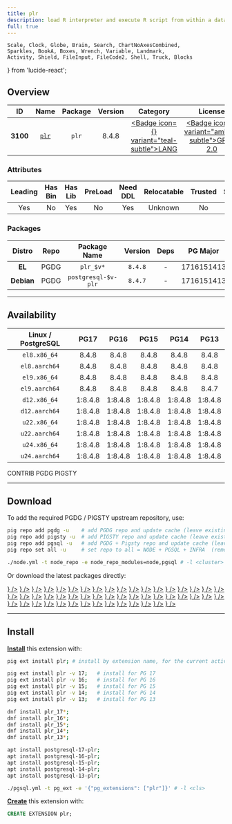 ```yaml
---
title: plr
description: load R interpreter and execute R script from within a database
full: true
---
```


    Scale, Clock, Globe, Brain, Search, ChartNoAxesCombined,
    Sparkles, BookA, Boxes, Wrench, Variable, Landmark,
    Activity, Shield, FileInput, FileCode2, Shell, Truck, Blocks
} from 'lucide-react';

## Overview

| <TooltipIconButton tooltip="Extension unique identifier" side="top">ID</TooltipIconButton> | <TooltipIconButton tooltip="Extension name" side="top">Name</TooltipIconButton> | <TooltipIconButton tooltip="Package name for installation" side="top">Package</TooltipIconButton> | <TooltipIconButton tooltip="Latest available extension version" side="top">Version</TooltipIconButton> | <TooltipIconButton tooltip="Extension category" side="top">Category</TooltipIconButton> | <TooltipIconButton tooltip="Open source license" side="top">License</TooltipIconButton> | <TooltipIconButton tooltip="Programming language" side="top">Lang</TooltipIconButton> |
|:--------:|:--------:|:----------:|:--------------:|:---------------------------------------:|:------------------------------------------------------:|:----:|
| **3100** | [`plr`](https://github.com/postgres-plr/plr) | `plr` | 8.4.8 | <a href="/ext/lang" className="no-underline"><Badge icon={<BookA />} variant="teal-subtle">LANG</Badge></a> | <a href="/ext/list/license#gpl-20" className="no-underline"><Badge icon={<Scale />} variant="amber-subtle">GPL-2.0</Badge></a> | <a href="/ext/list/lang#c"><Badge icon={<FileCode2 />} variant="blue-subtle">C</Badge></a> |

### Attributes

| <TooltipIconButton tooltip="The Primary Leading extension in the Package" side="top">Leading</TooltipIconButton> | <TooltipIconButton tooltip="Contains binary utils" side="top">Has Bin</TooltipIconButton> | <TooltipIconButton tooltip="Contains .so shared library files" side="top">Has Lib</TooltipIconButton> | <TooltipIconButton tooltip="Requires preloading via shared_preload_libraries" side="top">PreLoad</TooltipIconButton> | <TooltipIconButton tooltip="Requires CREATE EXTENSION DDL command" side="top">Need DDL</TooltipIconButton> | <TooltipIconButton tooltip="Can be installed in any schema" side="top">Relocatable</TooltipIconButton> | <TooltipIconButton tooltip="Can be created by non-superuser" side="top">Trusted</TooltipIconButton> | <TooltipIconButton tooltip="Schemas used by this extension" side="top">Schemas</TooltipIconButton> |
|:-------:|:-------:|:-------:|:-------:|:--------:|:-----------:|:-------:|:-------:|
| Yes | No | Yes | No | Yes | Unknown | No | - |

### Packages

| <TooltipIconButton tooltip="Linux distribution family, EL or Debian" side="top">Distro</TooltipIconButton> | <TooltipIconButton tooltip="Package repository" side="top">Repo</TooltipIconButton> | <TooltipIconButton tooltip="The RPM/DEB Package Name Pattern (replace $v with real pg major)" side="top">Package Name</TooltipIconButton> | <TooltipIconButton tooltip="Latest package version" side="top">Version</TooltipIconButton> | <TooltipIconButton tooltip="RPM/DEB Package dependencies" side="top">Deps</TooltipIconButton> | <TooltipIconButton tooltip="Available in these PostgreSQL Major Versions" side="top">PG Major</TooltipIconButton> |
|:----------:|:--------:|:------------------------:|:-----------:|:------------:|:------------------:|
|   **EL**   | <Badge variant="blue-subtle"><span className="font-bold">PGDG</span></Badge> | `plr_$v*` | `8.4.8` | - | <Badge variant="green-subtle">17</Badge><Badge variant="green-subtle">16</Badge><Badge variant="green-subtle">15</Badge><Badge variant="green-subtle">14</Badge><Badge variant="green-subtle">13</Badge> |
| **Debian** | <Badge variant="blue-subtle"><span className="font-bold">PGDG</span></Badge> | `postgresql-$v-plr` | `8.4.7` | - | <Badge variant="green-subtle">17</Badge><Badge variant="green-subtle">16</Badge><Badge variant="green-subtle">15</Badge><Badge variant="green-subtle">14</Badge><Badge variant="green-subtle">13</Badge> |



------

## Availability

| <TooltipIconButton tooltip="Linux Distro Arch / PostgreSQL Major Version" side="top">Linux / PostgreSQL </TooltipIconButton> | **PG17** | **PG16** | **PG15** | **PG14** | **PG13** |
|:-----:|:-----:|:-----:|:-----:|:-----:|:-----:|
| `el8.x86_64` | <Badge variant="blue-subtle">8.4.8</Badge> | <Badge variant="blue-subtle">8.4.8</Badge> | <Badge variant="blue-subtle">8.4.8</Badge> | <Badge variant="blue-subtle">8.4.8</Badge> | <Badge variant="blue-subtle">8.4.8</Badge> |
| `el8.aarch64` | <Badge variant="blue-subtle">8.4.8</Badge> | <Badge variant="blue-subtle">8.4.8</Badge> | <Badge variant="blue-subtle">8.4.8</Badge> | <Badge variant="blue-subtle">8.4.8</Badge> | <Badge variant="blue-subtle">8.4.8</Badge> |
| `el9.x86_64` | <Badge variant="blue-subtle">8.4.8</Badge> | <Badge variant="blue-subtle">8.4.8</Badge> | <Badge variant="blue-subtle">8.4.8</Badge> | <Badge variant="blue-subtle">8.4.8</Badge> | <Badge variant="blue-subtle">8.4.8</Badge> |
| `el9.aarch64` | <Badge variant="blue-subtle">8.4.8</Badge> | <Badge variant="blue-subtle">8.4.8</Badge> | <Badge variant="blue-subtle">8.4.8</Badge> | <Badge variant="blue-subtle">8.4.8</Badge> | <Badge variant="blue-subtle">8.4.7</Badge> |
| `d12.x86_64` | <Badge variant="blue-subtle">1:8.4.8</Badge> | <Badge variant="blue-subtle">1:8.4.8</Badge> | <Badge variant="blue-subtle">1:8.4.8</Badge> | <Badge variant="blue-subtle">1:8.4.8</Badge> | <Badge variant="blue-subtle">1:8.4.8</Badge> |
| `d12.aarch64` | <Badge variant="blue-subtle">1:8.4.8</Badge> | <Badge variant="blue-subtle">1:8.4.8</Badge> | <Badge variant="blue-subtle">1:8.4.8</Badge> | <Badge variant="blue-subtle">1:8.4.8</Badge> | <Badge variant="blue-subtle">1:8.4.8</Badge> |
| `u22.x86_64` | <Badge variant="blue-subtle">1:8.4.8</Badge> | <Badge variant="blue-subtle">1:8.4.8</Badge> | <Badge variant="blue-subtle">1:8.4.8</Badge> | <Badge variant="blue-subtle">1:8.4.8</Badge> | <Badge variant="blue-subtle">1:8.4.8</Badge> |
| `u22.aarch64` | <Badge variant="blue-subtle">1:8.4.8</Badge> | <Badge variant="blue-subtle">1:8.4.8</Badge> | <Badge variant="blue-subtle">1:8.4.8</Badge> | <Badge variant="blue-subtle">1:8.4.8</Badge> | <Badge variant="blue-subtle">1:8.4.8</Badge> |
| `u24.x86_64` | <Badge variant="blue-subtle">1:8.4.8</Badge> | <Badge variant="blue-subtle">1:8.4.8</Badge> | <Badge variant="blue-subtle">1:8.4.8</Badge> | <Badge variant="blue-subtle">1:8.4.8</Badge> | <Badge variant="blue-subtle">1:8.4.8</Badge> |
| `u24.aarch64` | <Badge variant="blue-subtle">1:8.4.8</Badge> | <Badge variant="blue-subtle">1:8.4.8</Badge> | <Badge variant="blue-subtle">1:8.4.8</Badge> | <Badge variant="blue-subtle">1:8.4.8</Badge> | <Badge variant="blue-subtle">1:8.4.8</Badge> |

<Badge variant="green-subtle"><span className="font-black">CONTRIB</span></Badge> <Badge variant="blue-subtle"><span className="font-black">PGDG</span></Badge> <Badge variant="amber-subtle"><span className="font-black">PIGSTY</span></Badge>

------

## Download

To add the required PGDG / PIGSTY upstream repository, use:

```bash tab="pig"
pig repo add pgdg -u    # add PGDG repo and update cache (leave existing repos)
pig repo add pigsty -u  # add PIGSTY repo and update cache (leave existing repos)
pig repo add pgsql -u   # add PGDG + Pigsty repo and update cache (leave existing repos)
pig repo set all -u     # set repo to all = NODE + PGSQL + INFRA  (remove existing repos)
```
```bash tab="pigsty"
./node.yml -t node_repo -e node_repo_modules=node,pgsql # -l <cluster>
```

Or download the latest packages directly:

<Files>
    <Folder name="el8.x86_64">
        <a href="https://download.postgresql.org/pub/repos/yum/17/redhat/rhel-8-x86_64/plr_17-8.4.8-1PGDG.rhel8.x86_64.rpm"><File name="plr_17-8.4.8-1PGDG.rhel8.x86_64.rpm" icon={<Package className="text-emerald-500" />} /></a>
        <a href="https://download.postgresql.org/pub/repos/yum/16/redhat/rhel-8-x86_64/plr_16-8.4.8-1PGDG.rhel8.x86_64.rpm"><File name="plr_16-8.4.8-1PGDG.rhel8.x86_64.rpm" icon={<Package className="text-emerald-500" />} /></a>
        <a href="https://download.postgresql.org/pub/repos/yum/15/redhat/rhel-8-x86_64/plr_15-8.4.8-1PGDG.rhel8.x86_64.rpm"><File name="plr_15-8.4.8-1PGDG.rhel8.x86_64.rpm" icon={<Package className="text-emerald-500" />} /></a>
        <a href="https://download.postgresql.org/pub/repos/yum/14/redhat/rhel-8-x86_64/plr_14-8.4.8-1PGDG.rhel8.x86_64.rpm"><File name="plr_14-8.4.8-1PGDG.rhel8.x86_64.rpm" icon={<Package className="text-emerald-500" />} /></a>
        <a href="https://download.postgresql.org/pub/repos/yum/13/redhat/rhel-8-x86_64/plr_13-8.4.8-1PGDG.rhel8.x86_64.rpm"><File name="plr_13-8.4.8-1PGDG.rhel8.x86_64.rpm" icon={<Package className="text-emerald-500" />} /></a>
    </Folder>
    <Folder name="el8.aarch64">
        <a href="https://download.postgresql.org/pub/repos/yum/17/redhat/rhel-8-aarch64/plr_17-8.4.8-1PGDG.rhel8.aarch64.rpm"><File name="plr_17-8.4.8-1PGDG.rhel8.aarch64.rpm" icon={<Package className="text-orange-500" />} /></a>
        <a href="https://download.postgresql.org/pub/repos/yum/16/redhat/rhel-8-aarch64/plr_16-8.4.8-1PGDG.rhel8.aarch64.rpm"><File name="plr_16-8.4.8-1PGDG.rhel8.aarch64.rpm" icon={<Package className="text-orange-500" />} /></a>
        <a href="https://download.postgresql.org/pub/repos/yum/15/redhat/rhel-8-aarch64/plr_15-8.4.8-1PGDG.rhel8.aarch64.rpm"><File name="plr_15-8.4.8-1PGDG.rhel8.aarch64.rpm" icon={<Package className="text-orange-500" />} /></a>
        <a href="https://download.postgresql.org/pub/repos/yum/14/redhat/rhel-8-aarch64/plr_14-8.4.8-1PGDG.rhel8.aarch64.rpm"><File name="plr_14-8.4.8-1PGDG.rhel8.aarch64.rpm" icon={<Package className="text-orange-500" />} /></a>
        <a href="https://download.postgresql.org/pub/repos/yum/13/redhat/rhel-8-aarch64/plr_13-8.4.8-1PGDG.rhel8.aarch64.rpm"><File name="plr_13-8.4.8-1PGDG.rhel8.aarch64.rpm" icon={<Package className="text-orange-500" />} /></a>
    </Folder>
    <Folder name="el9.x86_64">
        <a href="https://download.postgresql.org/pub/repos/yum/17/redhat/rhel-9-x86_64/plr_17-8.4.8-1PGDG.rhel9.x86_64.rpm"><File name="plr_17-8.4.8-1PGDG.rhel9.x86_64.rpm" icon={<Package className="text-emerald-500" />} /></a>
        <a href="https://download.postgresql.org/pub/repos/yum/16/redhat/rhel-9-x86_64/plr_16-8.4.8-1PGDG.rhel9.x86_64.rpm"><File name="plr_16-8.4.8-1PGDG.rhel9.x86_64.rpm" icon={<Package className="text-emerald-500" />} /></a>
        <a href="https://download.postgresql.org/pub/repos/yum/15/redhat/rhel-9-x86_64/plr_15-8.4.8-1PGDG.rhel9.x86_64.rpm"><File name="plr_15-8.4.8-1PGDG.rhel9.x86_64.rpm" icon={<Package className="text-emerald-500" />} /></a>
        <a href="https://download.postgresql.org/pub/repos/yum/14/redhat/rhel-9-x86_64/plr_14-8.4.8-1PGDG.rhel9.x86_64.rpm"><File name="plr_14-8.4.8-1PGDG.rhel9.x86_64.rpm" icon={<Package className="text-emerald-500" />} /></a>
        <a href="https://download.postgresql.org/pub/repos/yum/13/redhat/rhel-9-x86_64/plr_13-8.4.8-1PGDG.rhel9.x86_64.rpm"><File name="plr_13-8.4.8-1PGDG.rhel9.x86_64.rpm" icon={<Package className="text-emerald-500" />} /></a>
    </Folder>
    <Folder name="el9.aarch64">
        <a href="https://download.postgresql.org/pub/repos/yum/17/redhat/rhel-9-aarch64/plr_17-8.4.8-1PGDG.rhel9.aarch64.rpm"><File name="plr_17-8.4.8-1PGDG.rhel9.aarch64.rpm" icon={<Package className="text-orange-500" />} /></a>
        <a href="https://download.postgresql.org/pub/repos/yum/16/redhat/rhel-9-aarch64/plr_16-8.4.8-1PGDG.rhel9.aarch64.rpm"><File name="plr_16-8.4.8-1PGDG.rhel9.aarch64.rpm" icon={<Package className="text-orange-500" />} /></a>
        <a href="https://download.postgresql.org/pub/repos/yum/15/redhat/rhel-9-aarch64/plr_15-8.4.8-1PGDG.rhel9.aarch64.rpm"><File name="plr_15-8.4.8-1PGDG.rhel9.aarch64.rpm" icon={<Package className="text-orange-500" />} /></a>
        <a href="https://download.postgresql.org/pub/repos/yum/14/redhat/rhel-9-aarch64/plr_14-8.4.8-1PGDG.rhel9.aarch64.rpm"><File name="plr_14-8.4.8-1PGDG.rhel9.aarch64.rpm" icon={<Package className="text-orange-500" />} /></a>
        <a href="https://download.postgresql.org/pub/repos/yum/13/redhat/rhel-9-aarch64/plr_13-8.4.7-1PGDG.rhel9.aarch64.rpm"><File name="plr_13-8.4.7-1PGDG.rhel9.aarch64.rpm" icon={<Package className="text-orange-500" />} /></a>
    </Folder>
    <Folder name="d12.x86_64">
        <a href="https://apt.postgresql.org/pub/repos/apt/pool/main/p/plr/postgresql-17-plr_8.4.8-1.pgdg120+1_arm64.deb"><File name="postgresql-17-plr_8.4.8-1.pgdg120+1_arm64.deb" icon={<Box className="text-emerald-500" />} /></a>
        <a href="https://apt.postgresql.org/pub/repos/apt/pool/main/p/plr/postgresql-16-plr_8.4.8-1.pgdg120+1_arm64.deb"><File name="postgresql-16-plr_8.4.8-1.pgdg120+1_arm64.deb" icon={<Box className="text-emerald-500" />} /></a>
        <a href="https://apt.postgresql.org/pub/repos/apt/pool/main/p/plr/postgresql-15-plr_8.4.8-1.pgdg120+1_arm64.deb"><File name="postgresql-15-plr_8.4.8-1.pgdg120+1_arm64.deb" icon={<Box className="text-emerald-500" />} /></a>
        <a href="https://apt.postgresql.org/pub/repos/apt/pool/main/p/plr/postgresql-14-plr_8.4.8-1.pgdg120+1_arm64.deb"><File name="postgresql-14-plr_8.4.8-1.pgdg120+1_arm64.deb" icon={<Box className="text-emerald-500" />} /></a>
        <a href="https://apt.postgresql.org/pub/repos/apt/pool/main/p/plr/postgresql-13-plr_8.4.8-1.pgdg120+1_arm64.deb"><File name="postgresql-13-plr_8.4.8-1.pgdg120+1_arm64.deb" icon={<Box className="text-emerald-500" />} /></a>
    </Folder>
    <Folder name="d12.aarch64">
        <a href="https://apt.postgresql.org/pub/repos/apt/pool/main/p/plr/postgresql-17-plr_8.4.8-1.pgdg120+1_amd64.deb"><File name="postgresql-17-plr_8.4.8-1.pgdg120+1_amd64.deb" icon={<Box className="text-orange-500" />} /></a>
        <a href="https://apt.postgresql.org/pub/repos/apt/pool/main/p/plr/postgresql-16-plr_8.4.8-1.pgdg120+1_amd64.deb"><File name="postgresql-16-plr_8.4.8-1.pgdg120+1_amd64.deb" icon={<Box className="text-orange-500" />} /></a>
        <a href="https://apt.postgresql.org/pub/repos/apt/pool/main/p/plr/postgresql-15-plr_8.4.8-1.pgdg120+1_amd64.deb"><File name="postgresql-15-plr_8.4.8-1.pgdg120+1_amd64.deb" icon={<Box className="text-orange-500" />} /></a>
        <a href="https://apt.postgresql.org/pub/repos/apt/pool/main/p/plr/postgresql-14-plr_8.4.8-1.pgdg120+1_amd64.deb"><File name="postgresql-14-plr_8.4.8-1.pgdg120+1_amd64.deb" icon={<Box className="text-orange-500" />} /></a>
        <a href="https://apt.postgresql.org/pub/repos/apt/pool/main/p/plr/postgresql-13-plr_8.4.8-1.pgdg120+1_amd64.deb"><File name="postgresql-13-plr_8.4.8-1.pgdg120+1_amd64.deb" icon={<Box className="text-orange-500" />} /></a>
    </Folder>
    <Folder name="u22.x86_64">
        <a href="https://apt.postgresql.org/pub/repos/apt/pool/main/p/plr/postgresql-17-plr_8.4.8-1.pgdg22.04+1_amd64.deb"><File name="postgresql-17-plr_8.4.8-1.pgdg22.04+1_amd64.deb" icon={<Box className="text-emerald-500" />} /></a>
        <a href="https://apt.postgresql.org/pub/repos/apt/pool/main/p/plr/postgresql-16-plr_8.4.8-1.pgdg22.04+1_amd64.deb"><File name="postgresql-16-plr_8.4.8-1.pgdg22.04+1_amd64.deb" icon={<Box className="text-emerald-500" />} /></a>
        <a href="https://apt.postgresql.org/pub/repos/apt/pool/main/p/plr/postgresql-15-plr_8.4.8-1.pgdg22.04+1_amd64.deb"><File name="postgresql-15-plr_8.4.8-1.pgdg22.04+1_amd64.deb" icon={<Box className="text-emerald-500" />} /></a>
        <a href="https://apt.postgresql.org/pub/repos/apt/pool/main/p/plr/postgresql-14-plr_8.4.8-1.pgdg22.04+1_amd64.deb"><File name="postgresql-14-plr_8.4.8-1.pgdg22.04+1_amd64.deb" icon={<Box className="text-emerald-500" />} /></a>
        <a href="https://apt.postgresql.org/pub/repos/apt/pool/main/p/plr/postgresql-13-plr_8.4.8-1.pgdg22.04+1_amd64.deb"><File name="postgresql-13-plr_8.4.8-1.pgdg22.04+1_amd64.deb" icon={<Box className="text-emerald-500" />} /></a>
    </Folder>
    <Folder name="u22.aarch64">
        <a href="https://apt.postgresql.org/pub/repos/apt/pool/main/p/plr/postgresql-17-plr_8.4.8-1.pgdg22.04+1_arm64.deb"><File name="postgresql-17-plr_8.4.8-1.pgdg22.04+1_arm64.deb" icon={<Box className="text-orange-500" />} /></a>
        <a href="https://apt.postgresql.org/pub/repos/apt/pool/main/p/plr/postgresql-16-plr_8.4.8-1.pgdg22.04+1_arm64.deb"><File name="postgresql-16-plr_8.4.8-1.pgdg22.04+1_arm64.deb" icon={<Box className="text-orange-500" />} /></a>
        <a href="https://apt.postgresql.org/pub/repos/apt/pool/main/p/plr/postgresql-15-plr_8.4.8-1.pgdg22.04+1_arm64.deb"><File name="postgresql-15-plr_8.4.8-1.pgdg22.04+1_arm64.deb" icon={<Box className="text-orange-500" />} /></a>
        <a href="https://apt.postgresql.org/pub/repos/apt/pool/main/p/plr/postgresql-14-plr_8.4.8-1.pgdg22.04+1_arm64.deb"><File name="postgresql-14-plr_8.4.8-1.pgdg22.04+1_arm64.deb" icon={<Box className="text-orange-500" />} /></a>
        <a href="https://apt.postgresql.org/pub/repos/apt/pool/main/p/plr/postgresql-13-plr_8.4.8-1.pgdg22.04+1_arm64.deb"><File name="postgresql-13-plr_8.4.8-1.pgdg22.04+1_arm64.deb" icon={<Box className="text-orange-500" />} /></a>
    </Folder>
    <Folder name="u24.x86_64">
        <a href="https://apt.postgresql.org/pub/repos/apt/pool/main/p/plr/postgresql-17-plr_8.4.8-1.pgdg24.04+1_amd64.deb"><File name="postgresql-17-plr_8.4.8-1.pgdg24.04+1_amd64.deb" icon={<Box className="text-emerald-500" />} /></a>
        <a href="https://apt.postgresql.org/pub/repos/apt/pool/main/p/plr/postgresql-16-plr_8.4.8-1.pgdg24.04+1_amd64.deb"><File name="postgresql-16-plr_8.4.8-1.pgdg24.04+1_amd64.deb" icon={<Box className="text-emerald-500" />} /></a>
        <a href="https://apt.postgresql.org/pub/repos/apt/pool/main/p/plr/postgresql-15-plr_8.4.8-1.pgdg24.04+1_amd64.deb"><File name="postgresql-15-plr_8.4.8-1.pgdg24.04+1_amd64.deb" icon={<Box className="text-emerald-500" />} /></a>
        <a href="https://apt.postgresql.org/pub/repos/apt/pool/main/p/plr/postgresql-14-plr_8.4.8-1.pgdg24.04+1_amd64.deb"><File name="postgresql-14-plr_8.4.8-1.pgdg24.04+1_amd64.deb" icon={<Box className="text-emerald-500" />} /></a>
        <a href="https://apt.postgresql.org/pub/repos/apt/pool/main/p/plr/postgresql-13-plr_8.4.8-1.pgdg24.04+1_amd64.deb"><File name="postgresql-13-plr_8.4.8-1.pgdg24.04+1_amd64.deb" icon={<Box className="text-emerald-500" />} /></a>
    </Folder>
    <Folder name="u24.aarch64">
        <a href="https://apt.postgresql.org/pub/repos/apt/pool/main/p/plr/postgresql-17-plr_8.4.8-1.pgdg24.04+1_arm64.deb"><File name="postgresql-17-plr_8.4.8-1.pgdg24.04+1_arm64.deb" icon={<Box className="text-orange-500" />} /></a>
        <a href="https://apt.postgresql.org/pub/repos/apt/pool/main/p/plr/postgresql-16-plr_8.4.8-1.pgdg24.04+1_arm64.deb"><File name="postgresql-16-plr_8.4.8-1.pgdg24.04+1_arm64.deb" icon={<Box className="text-orange-500" />} /></a>
        <a href="https://apt.postgresql.org/pub/repos/apt/pool/main/p/plr/postgresql-15-plr_8.4.8-1.pgdg24.04+1_arm64.deb"><File name="postgresql-15-plr_8.4.8-1.pgdg24.04+1_arm64.deb" icon={<Box className="text-orange-500" />} /></a>
        <a href="https://apt.postgresql.org/pub/repos/apt/pool/main/p/plr/postgresql-14-plr_8.4.8-1.pgdg24.04+1_arm64.deb"><File name="postgresql-14-plr_8.4.8-1.pgdg24.04+1_arm64.deb" icon={<Box className="text-orange-500" />} /></a>
        <a href="https://apt.postgresql.org/pub/repos/apt/pool/main/p/plr/postgresql-13-plr_8.4.8-1.pgdg24.04+1_arm64.deb"><File name="postgresql-13-plr_8.4.8-1.pgdg24.04+1_arm64.deb" icon={<Box className="text-orange-500" />} /></a>
    </Folder>
</Files>

------

## Install

[**Install**](/docs/pgsql/ext/install) this extension with:

```bash tab="pig"
pig ext install plr; # install by extension name, for the current active PG version

pig ext install plr -v 17;   # install for PG 17
pig ext install plr -v 16;   # install for PG 16
pig ext install plr -v 15;   # install for PG 15
pig ext install plr -v 14;   # install for PG 14
pig ext install plr -v 13;   # install for PG 13
```
```bash tab="yum" 
dnf install plr_17*;
dnf install plr_16*;
dnf install plr_15*;
dnf install plr_14*;
dnf install plr_13*;
```
```bash tab="apt" 
apt install postgresql-17-plr;
apt install postgresql-16-plr;
apt install postgresql-15-plr;
apt install postgresql-14-plr;
apt install postgresql-13-plr;
```
```bash tab="ansible"
./pgsql.yml -t pg_ext -e '{"pg_extensions": ["plr"]}' # -l <cls>
```

[**Create**](/docs/pgsql/ext/create) this extension with:

```sql
CREATE EXTENSION plr;
```


